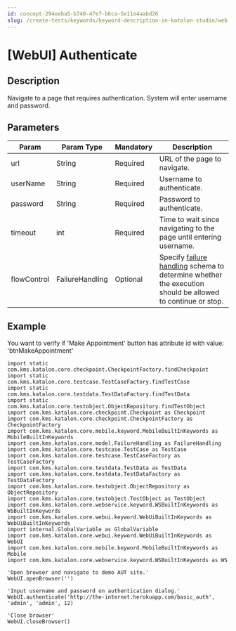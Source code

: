 ```yaml
---
id: concept-294eeba5-b740-47e7-b6ca-5e11e4aabd26
slug: /create-tests/keywords/keyword-description-in-katalon-studio/web-ui-keywords/webui-authenticate
---
```


# \[WebUI\] Authenticate

## Description

Navigate to a page that requires authentication. System will enter username and password.

## Parameters

<table><tr><th>Param</th><th>Param Type</th><th>Mandatory</th><th>Description</th></tr><tbody><tr><td>url</td><td>String</td><td>Required</td><td>URL of the page to navigate.</td></tr><tr><td>userName</td><td>String</td><td>Required</td><td>Username to authenticate.</td></tr><tr><td>password</td><td>String</td><td>Required</td><td>Password to authenticate.</td></tr><tr><td>timeout</td><td>int</td><td>Required</td><td>Time to wait since navigating to the page until entering username.</td></tr><tr><td>flowControl</td><td>FailureHandling</td><td>Optional</td><td>Specify <a href="/maintain/configure-failure-handling-settings-in-katalon-studio" >failure handling</a> schema to determine whether the execution should be allowed to continue or stop.</td></tr></tbody></table>

## Example

You want to verify if 'Make Appointment' button has attribute id with value: 'btnMakeAppointment'

```
import static com.kms.katalon.core.checkpoint.CheckpointFactory.findCheckpoint
import static com.kms.katalon.core.testcase.TestCaseFactory.findTestCase
import static com.kms.katalon.core.testdata.TestDataFactory.findTestData
import static com.kms.katalon.core.testobject.ObjectRepository.findTestObject
import com.kms.katalon.core.checkpoint.Checkpoint as Checkpoint
import com.kms.katalon.core.checkpoint.CheckpointFactory as CheckpointFactory
import com.kms.katalon.core.mobile.keyword.MobileBuiltInKeywords as MobileBuiltInKeywords
import com.kms.katalon.core.model.FailureHandling as FailureHandling
import com.kms.katalon.core.testcase.TestCase as TestCase
import com.kms.katalon.core.testcase.TestCaseFactory as TestCaseFactory
import com.kms.katalon.core.testdata.TestData as TestData
import com.kms.katalon.core.testdata.TestDataFactory as TestDataFactory
import com.kms.katalon.core.testobject.ObjectRepository as ObjectRepository
import com.kms.katalon.core.testobject.TestObject as TestObject
import com.kms.katalon.core.webservice.keyword.WSBuiltInKeywords as WSBuiltInKeywords
import com.kms.katalon.core.webui.keyword.WebUiBuiltInKeywords as WebUiBuiltInKeywords
import internal.GlobalVariable as GlobalVariable
import com.kms.katalon.core.webui.keyword.WebUiBuiltInKeywords as WebUI
import com.kms.katalon.core.mobile.keyword.MobileBuiltInKeywords as Mobile
import com.kms.katalon.core.webservice.keyword.WSBuiltInKeywords as WS

'Open browser and navigate to demo AUT site.'
WebUI.openBrowser('')

'Input username and password on authentication dialog.'
WebUI.authenticate('http://the-internet.herokuapp.com/basic_auth', 'admin', 'admin', 12)

'Close browser'
WebUI.closeBrowser()

```